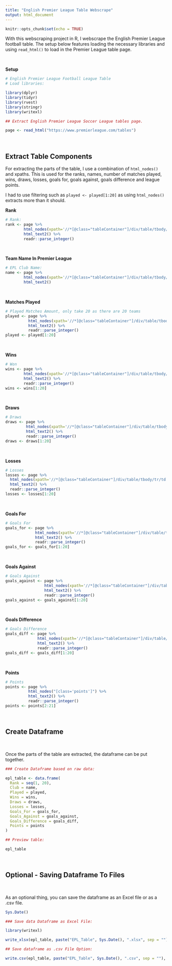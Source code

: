 ```yaml
---
title: "English Premier League Table Webscrape"
output: html_document
---
```


```r
knitr::opts_chunk$set(echo = TRUE)
```

With this webscraping project in R, I webscrape the English Premier League football table. The setup below features loading the necessary libraries and using `read_html()` to load in the Premier League table page.

&nbsp;

**Setup**

```r
# English Premier League Football League Table
# Load libraries:

library(dplyr)
library(tidyr)
library(rvest)
library(stringr)
library(writexl)

## Extract English Premier League Soccer League tables page.

page <- read_html("https://www.premierleague.com/tables")

```

&nbsp;

## Extract Table Components

For extracting the parts of the table, I use a combination of `html_nodes()` and xpaths. This is used for the ranks, names, number of matches played, wins, draws, losses, goals for, goals against, goals difference and league points.

I had to use filtering such as `played <- played[1:20]` as using `html_nodes()` extracts more than it should. 

**Rank**

```r
# Rank:
rank <- page %>%
        html_nodes(xpath='//*[@class="tableContainer"]/div/table/tbody/tr/td[2]/span[1]') %>%
        html_text2() %>%
        readr::parse_integer()

```

&nbsp;

**Team Name In Premier League**

```r
# EPL Club Name:
name <- page %>%
        html_nodes(xpath='//*[@class="tableContainer"]/div/table/tbody/tr/td[3]/a/span[2]') %>%
        html_text2()
```

&nbsp;

**Matches Played**

```r
# Played Matches Amount, only take 20 as there are 20 teams
played <- page %>%
          html_nodes(xpath='//*[@class="tableContainer"]/div/table/tbody/tr/td[4]') %>%
          html_text2() %>%
          readr::parse_integer()
played <- played[1:20]

```

&nbsp;

**Wins**

```r
# Won
wins <- page %>%
        html_nodes(xpath='//*[@class="tableContainer"]/div/table/tbody/tr/td[5]') %>%
        html_text2() %>%
        readr::parse_integer()
wins <- wins[1:20]
```

&nbsp;

**Draws**

```r
# Draws
draws <- page %>%
         html_nodes(xpath='//*[@class="tableContainer"]/div/table/tbody/tr/td[6]') %>%
         html_text2() %>%
         readr::parse_integer()
draws <- draws[1:20]
```

&nbsp;

**Losses**

```r
# Losses
losses <- page %>%
  html_nodes(xpath='//*[@class="tableContainer"]/div/table/tbody/tr/td[7]') %>%
  html_text2() %>%
  readr::parse_integer()
losses <- losses[1:20]
```

&nbsp;

**Goals For**

```r
# Goals For
goals_for <- page %>%
             html_nodes(xpath='//*[@class="tableContainer"]/div/table/tbody/tr/td[8]') %>%
             html_text2() %>%
             readr::parse_integer()
goals_for <- goals_for[1:20]
```

&nbsp;

**Goals Against**

```r
# Goals Against
goals_against <- page %>%
                 html_nodes(xpath='//*[@class="tableContainer"]/div/table/tbody/tr/td[9]') %>%
                 html_text2() %>%
                 readr::parse_integer()
goals_against <- goals_against[1:20]
```

&nbsp;

**Goals Difference**

```r
# Goals Difference
goals_diff <- page %>%
              html_nodes(xpath='//*[@class="tableContainer"]/div/table/tbody/tr/td[10]') %>%
              html_text2() %>%
              readr::parse_integer()
goals_diff <- goals_diff[1:20]
```

&nbsp;

**Points**

```r
# Points
points <- page %>%
          html_nodes("[class='points']") %>%
          html_text2() %>%
          readr::parse_integer()
points <- points[2:21]

```

&nbsp;

## Create Dataframe

&nbsp;

Once the parts of the table are extracted, the dataframe can be put together.


```r
### Create Dataframe based on raw data:

epl_table <- data.frame(
  Rank = seq(1, 20),
  Club = name,
  Played = played,
  Wins = wins,
  Draws = draws,
  Losses = losses,
  Goals_For = goals_for,
  Goals_Against = goals_against,
  Goals_Difference = goals_diff,
  Points = points
)

## Preview table:

epl_table
```

&nbsp;

## Optional - Saving Dataframe To Files

&nbsp;

As an optional thing, you can save the dataframe as an Excel file or as a .csv file.

```r
Sys.Date()
```

```r
### Save data Dataframe as Excel File:

library(writexl)

write_xlsx(epl_table, paste("EPL_Table", Sys.Date(), ".xlsx", sep = ""))

## Save dataframe as .csv File Option:

write.csv(epl_table, paste("EPL_Table", Sys.Date(), ".csv", sep = ""), row.names = FALSE)
```